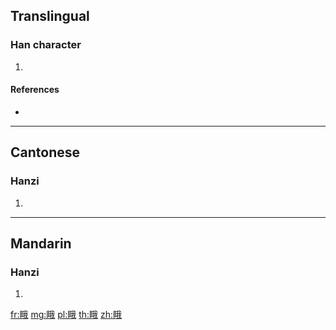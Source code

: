 {{character info/new}}
==Translingual==

===Han character===
{{Han char|rn=109|rad=目|as=07|sn=12|four=63050|canj=BUHQI}}

# {{defn|Han|sort=目07}}

====References====
* {{Han ref|kx=0809.080|dkj=23386|dj=1224.150|hdz=42491.090|uh=774B|ud=30539|bh=DAC1|bd=56001}}

----

==Cantonese==

===Hanzi===
{{yue-hanzi|jyut=|y=ngo4}}

# {{defn|lang=yue|sort=目07}}

----

==Mandarin==

===Hanzi===
{{cmn-hanzi|pin=[[é]] ([[e2]])|wg=o<sup>2</sup>}}

# {{defn|lang=cmn|sort=目07}}

[[fr:睋]]
[[mg:睋]]
[[pl:睋]]
[[th:睋]]
[[zh:睋]]